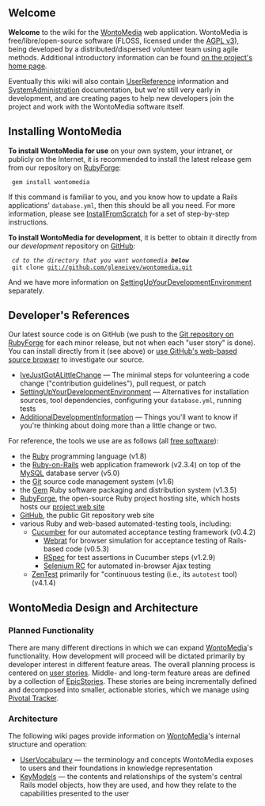 == Welcome ==

'''Welcome''' to the wiki for the [[WontoMedia]] web application.
WontoMedia is free/libre/open-source software (FLOSS, licensed under
the [http://www.fsf.org/licensing/licenses/agpl-3.0.html AGPL v3]),
being developed by a distributed/dispersed volunteer team using agile
methods.  Additional introductory information can be found
[http://wontomedia.rubyforge.org/ on the project's home page].

Eventually this wiki will also contain [[UserReference]] information
and [[SystemAdministration]] documentation, but we're still very early
in development, and are creating pages to help new developers join the
project and work with the WontoMedia software itself.

== Installing WontoMedia ==

'''To install WontoMedia for use''' on your own system, your intranet,
or publicly on the Internet, it is recommended to install the latest
release gem from our repository on [[RubyForge]]:

  gem install wontomedia

If this command is familiar to you, and you know how to update a Rails
applications' <tt>database.yml</tt>, then this should be all you need.
For more information, please see [[InstallFromScratch]] for a set of
step-by-step instructions.

'''To install WontoMedia for development''', it is better to obtain it
directly from our ''development'' repository on [[GitHub]]:

  ''cd to the directory that you want wontomedia '''below''' ''
  git clone git://github.com/gleneivey/wontomedia.git

And we have more information on [[SettingUpYourDevelopmentEnvironment]]
separately.

== Developer's References ==

Our latest source code is on GitHub (we push to the
[http://rubyforge.org/scm/?group_id=7903 Git repository on RubyForge]
for each minor release, but not when each "user story" is done).  You
can install directly from it (see above) or
[http://github.com/gleneivey/wontomedia/tree/master use GitHub's
web-based source browser] to investigate our source.

* [[IveJustGotALittleChange]] &mdash; The minimal steps for volunteering a code change ("contribution guidelines"), pull request, or patch
* [[SettingUpYourDevelopmentEnvironment]] &mdash; Alternatives for installation sources, tool dependencies, configuring your <tt>database.yml</tt>, running tests
* [[AdditionalDevelopmentInformation]] &mdash; Things you'll want to know if you're thinking about doing more than a little change or two.

For reference, the tools we use are as follows (all
[http://www.fsf.org/about/what-is-free-software free software]):

* the [http://ruby-lang.org/ Ruby] programming language (v1.8)
* the [http://rubyonrails.org/ Ruby-on-Rails] web application framework (v2.3.4) on top of the [http://www.mysql.com/ MySQL] database server (v5.0)
* the [http://www.kernel.org/pub/software/scm/git/docs/ Git] source code management system (v1.6)
* the [http://www.rubygems.org/ Gem] Ruby software packaging and distribution system (v1.3.5)
* [http://rubyforge.org/projects/wontomedia/ RubyForge], the open-source Ruby project hosting site, which hosts hosts our [http://wontomedia.rubyforge.org/ project web site]
* [https://github.com/gleneivey/wontomedia/tree GitHub], the public Git repository web site
* various Ruby and web-based automated-testing tools, including:
** [http://cukes.info/ Cucumber] for our automated acceptance testing framework (v0.4.2)
*** [http://github.com/brynary/webrat/tree/master Webrat] for browser simulation for acceptance testing of Rails-based code (v0.5.3)
*** [http://rspec.info/ RSpec] for test assertions in Cucumber steps (v1.2.9)
*** [http://seleniumhq.org/projects/remote-control/ Selenium RC] for automated in-browser Ajax testing
** [http://zentest.rubyforge.org/ZenTest ZenTest] primarily for "continuous testing (i.e., its <tt>autotest</tt> tool) (v4.1.4)


== WontoMedia Design and Architecture ==

=== Planned Functionality ===

There are many different directions in which we can expand
[[WontoMedia]]'s functionality.  How development will proceed will be
dictated primarily by developer interest in different feature areas.
The overall planning process is centered on
[http://www.mountaingoatsoftware.com/article_view/27 user stories].
Middle- and long-term feature areas are defined by a collection of
[[EpicStories]].  These stories are being incrementally defined and
decomposed into smaller, actionable stories, which we manage using
[https://www.pivotaltracker.com/projects/9280/stories Pivotal
Tracker].

=== Architecture ===

The following wiki pages provide information on [[WontoMedia]]'s
internal structure and operation:

* [[UserVocabulary]] &mdash; the terminology and concepts WontoMedia exposes to users and their foundations in knowledge representation
* [[KeyModels]] &mdash; the contents and relationships of the system's central Rails model objects, how they are used, and how they relate to the capabilities presented to the user
